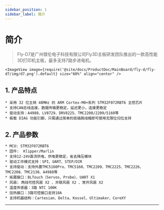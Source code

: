 ---
sidebar_position: 1
sidebar_label: 简介
---


# 简介

> Fly-D7是广州镁伦电子科技有限公司Fly3D主板研发团队推出的一款高性能3D打印机主板，最多支持7路步进电机。


    <ImageView image={require('@site/docs/ProductDoc/MainBoard/fly-d/fly-d7/img/d7.png').default} size="60%" align="center" />

## **1. 产品特点**

    * 采用 32 位主频 48MHz 的 ARM Cortex-M0+系列 STM32F072RBT6 主控芯片
    * 支持CAN总线连接，数据传输更稳定，延迟更小，连接更稳定
    * 驱动支持：A4988、LV8729、DRV8225、TMC2208/2209/5160等
    * 板载 DIAG 功能引脚，只需通过简单的拔插跳线帽即可使用无限位归位支持

## 2. 产品参数

    * MCU: STM32F072RBT6
    * 固件:  Klipper/Marlin
    * 支持12-24V直流供电，供电更稳定，省去降压模块
    * 驱动工作模式支持：SPI、UART、STEP/DIR
    * 支持驱动：支持外置TMC5160Pro、TMC5160、TMC2209、TMC2225、TMC2226、TMC2208、TMC2130、A4988等
    * 拓展接口：BLTouch（Servos、Probe）、UART X1
    * 风扇: 两线可控风扇 X2 、并联风扇 X2 、常开风扇 X2
    * 温度传感器：3路 NTC 100K
    * 加热接口：3路可控接口支持10A
    * 支持机器结构：Cartesian、Delta、Kossel、Ultimaker、CoreXY


----
